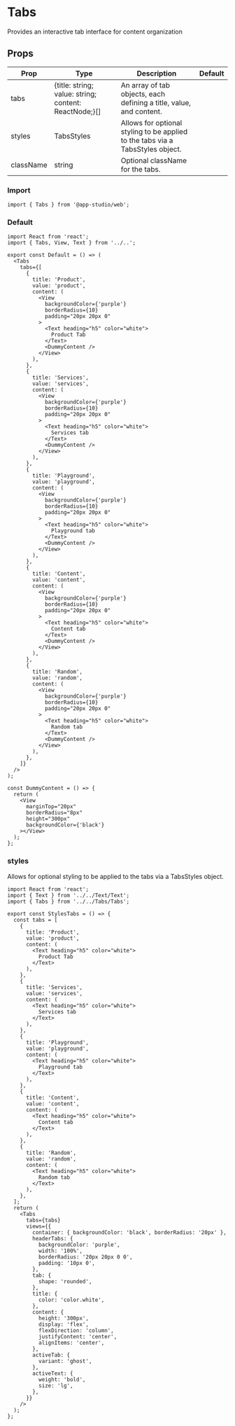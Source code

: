 # Tabs

Provides an interactive tab interface for content organization

## Props

| Prop      | Type          | Description                                                                                                                               | Default |
| ---------------- | ------------- | ----------------------------------------------------------------------------------------------------------------------------------------- | ------- |
| tabs             | {title: string; value: string; content: ReactNode;}[] | An array of tab objects, each defining a title, value, and content.                                                                                                     |         |
| styles           | TabsStyles    | Allows for optional styling to be applied to the tabs via a TabsStyles object.                                                                                              |         |
| className        | string        | Optional className for the tabs.                                                                                                          |         |

### **Import**
  ```tsx
  import { Tabs } from '@app-studio/web';
  ```

### **Default**
```tsx
import React from 'react';
import { Tabs, View, Text } from '../..';

export const Default = () => (
  <Tabs
    tabs={[
      {
        title: 'Product',
        value: 'product',
        content: (
          <View
            backgroundColor={'purple'}
            borderRadius={10}
            padding="20px 20px 0"
          >
            <Text heading="h5" color="white">
              Product Tab
            </Text>
            <DummyContent />
          </View>
        ),
      },
      {
        title: 'Services',
        value: 'services',
        content: (
          <View
            backgroundColor={'purple'}
            borderRadius={10}
            padding="20px 20px 0"
          >
            <Text heading="h5" color="white">
              Services tab
            </Text>
            <DummyContent />
          </View>
        ),
      },
      {
        title: 'Playground',
        value: 'playground',
        content: (
          <View
            backgroundColor={'purple'}
            borderRadius={10}
            padding="20px 20px 0"
          >
            <Text heading="h5" color="white">
              Playground tab
            </Text>
            <DummyContent />
          </View>
        ),
      },
      {
        title: 'Content',
        value: 'content',
        content: (
          <View
            backgroundColor={'purple'}
            borderRadius={10}
            padding="20px 20px 0"
          >
            <Text heading="h5" color="white">
              Content tab
            </Text>
            <DummyContent />
          </View>
        ),
      },
      {
        title: 'Random',
        value: 'random',
        content: (
          <View
            backgroundColor={'purple'}
            borderRadius={10}
            padding="20px 20px 0"
          >
            <Text heading="h5" color="white">
              Random tab
            </Text>
            <DummyContent />
          </View>
        ),
      },
    ]}
  />
);

const DummyContent = () => {
  return (
    <View
      marginTop="20px"
      borderRadius="8px"
      height="300px"
      backgroundColor={'black'}
    ></View>
  );
};

```

### **styles**
Allows for optional styling to be applied to the tabs via a TabsStyles object.

```tsx
import React from 'react';
import { Text } from '../../Text/Text';
import { Tabs } from '../../Tabs/Tabs';

export const StylesTabs = () => {
  const tabs = [
    {
      title: 'Product',
      value: 'product',
      content: (
        <Text heading="h5" color="white">
          Product Tab
        </Text>
      ),
    },
    {
      title: 'Services',
      value: 'services',
      content: (
        <Text heading="h5" color="white">
          Services tab
        </Text>
      ),
    },
    {
      title: 'Playground',
      value: 'playground',
      content: (
        <Text heading="h5" color="white">
          Playground tab
        </Text>
      ),
    },
    {
      title: 'Content',
      value: 'content',
      content: (
        <Text heading="h5" color="white">
          Content tab
        </Text>
      ),
    },
    {
      title: 'Random',
      value: 'random',
      content: (
        <Text heading="h5" color="white">
          Random tab
        </Text>
      ),
    },
  ];
  return (
    <Tabs
      tabs={tabs}
      views={{
        container: { backgroundColor: 'black', borderRadius: '20px' },
        headerTabs: {
          backgroundColor: 'purple',
          width: '100%',
          borderRadius: '20px 20px 0 0',
          padding: '10px 0',
        },
        tab: {
          shape: 'rounded',
        },
        title: {
          color: 'color.white',
        },
        content: {
          height: '300px',
          display: 'flex',
          flexDirection: 'column',
          justifyContent: 'center',
          alignItems: 'center',
        },
        activeTab: {
          variant: 'ghost',
        },
        activeText: {
          weight: 'bold',
          size: 'lg',
        },
      }}
    />
  );
};

```
